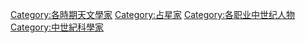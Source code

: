 [[Category:各時期天文學家|Category:各時期天文學家]]
[[Category:占星家|Category:占星家]]
[[Category:各职业中世纪人物|Category:各职业中世纪人物]]
[[Category:中世紀科學家|Category:中世紀科學家]]